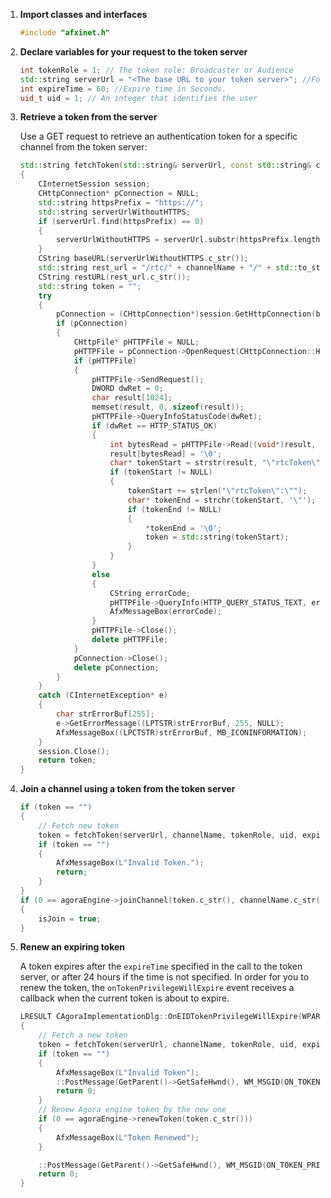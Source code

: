 1. **Import <Vpd k="SDK" /> classes and interfaces**

    ```cpp
    #include "afxinet.h"
    ```
2.  **Declare variables for your request to the token server**

    ``` cpp
    int tokenRole = 1; // The token role: Broadcaster or Audience
    std::string serverUrl = "<The base URL to your token server>"; //For example, "https://agora-token-service-production-92ff.up.railway.app"
    int expireTime = 60; //Expire time in Seconds.
    uid_t uid = 1; // An integer that identifies the user
    ```

4. **Retrieve a token from the server**

    Use a GET request to retrieve an authentication token for a specific channel from the token server:

    ```cpp
    std::string fetchToken(std::string& serverUrl, const std::string& channelName, int tokenRole, size_t uid, int expireTime) 
    {
        CInternetSession session;
        CHttpConnection* pConnection = NULL;
        std::string httpsPrefix = "https://";
        std::string serverUrlWithoutHTTPS;
        if (serverUrl.find(httpsPrefix) == 0) 
        {
            serverUrlWithoutHTTPS = serverUrl.substr(httpsPrefix.length());
        }
        CString baseURL(serverUrlWithoutHTTPS.c_str());
        std::string rest_url = "/rtc/" + channelName + "/" + std::to_string(tokenRole) + "/uid/" + std::to_string(uid) + "/?expiry=" + std::to_string(expireTime);
        CString restURL(rest_url.c_str());
        std::string token = "";
        try 
        {
            pConnection = (CHttpConnection*)session.GetHttpConnection(baseURL, (INTERNET_PORT)INTERNET_DEFAULT_HTTP_PORT);
            if (pConnection) 
            {
                CHttpFile* pHTTPFile = NULL;
                pHTTPFile = pConnection->OpenRequest(CHttpConnection::HTTP_VERB_GET, restURL);
                if (pHTTPFile)
                {
                    pHTTPFile->SendRequest();
                    DWORD dwRet = 0;
                    char result[1024];
                    memset(result, 0, sizeof(result));
                    pHTTPFile->QueryInfoStatusCode(dwRet);
                    if (dwRet == HTTP_STATUS_OK) 
                    {
                        int bytesRead = pHTTPFile->Read((void*)result, 1024);
                        result[bytesRead] = '\0';
                        char* tokenStart = strstr(result, "\"rtcToken\":\"");
                        if (tokenStart != NULL) 
                        {
                            tokenStart += strlen("\"rtcToken\":\"");
                            char* tokenEnd = strchr(tokenStart, '\"');
                            if (tokenEnd != NULL) 
                            {
                                *tokenEnd = '\0';
                                token = std::string(tokenStart);
                            }
                        }
                    }
                    else 
                    {
                        CString errorCode;
                        pHTTPFile->QueryInfo(HTTP_QUERY_STATUS_TEXT, errorCode);    // Status String - eg OK, Not Found
                        AfxMessageBox(errorCode);
                    }
                    pHTTPFile->Close();
                    delete pHTTPFile;
                }
                pConnection->Close();
                delete pConnection;
            }
        }
        catch (CInternetException* e) 
        {
            char strErrorBuf[255];
            e->GetErrorMessage((LPTSTR)strErrorBuf, 255, NULL);
            AfxMessageBox((LPCTSTR)strErrorBuf, MB_ICONINFORMATION);
        }
        session.Close();
        return token;
    }
    ```
5. **Join a channel using a token from the token server**

    ```cpp
    if (token == "")
    {
        // Fetch new token 
        token = fetchToken(serverUrl, channelName, tokenRole, uid, expireTime);
        if (token == "")
        {
            AfxMessageBox(L"Invalid Token.");
            return;
        }
    }
    if (0 == agoraEngine->joinChannel(token.c_str(), channelName.c_str(), NULL, uid))
    {
        isJoin = true;
    }
    ```

1.  **Renew an expiring token**

    A token expires after the `expireTime` specified in the call to the token server, or after 24 hours if the time
    is not specified. In order for you to renew the token, the `onTokenPrivilegeWillExpire` event receives a callback
    when the current token is about to expire.

      ```cpp
      LRESULT CAgoraImplementationDlg::OnEIDTokenPrivilegeWillExpire(WPARAM wParam, LPARAM lParam)
      {
          // Fetch a new token
          token = fetchToken(serverUrl, channelName, tokenRole, uid, expireTime);
          if (token == "")
          {
              AfxMessageBox(L"Invalid Token");
              ::PostMessage(GetParent()->GetSafeHwnd(), WM_MSGID(ON_TOKEN_PRIVILEGE_WILL_EXPIRE), TRUE, 0);
              return 0;
          }
          // Renew Agora engine token by the new one
          if (0 == agoraEngine->renewToken(token.c_str()))
          {
              AfxMessageBox(L"Token Renewed");
          }

          ::PostMessage(GetParent()->GetSafeHwnd(), WM_MSGID(ON_TOKEN_PRIVILEGE_WILL_EXPIRE), TRUE, 0);
          return 0;
      }
      ```
